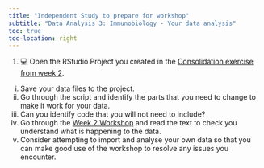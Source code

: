 ```yaml
---
title: "Independent Study to prepare for workshop"
subtitle: "Data Analysis 3: Immunobiology - Your data analysis"
toc: true
toc-location: right
---
```


1.  💻 Open the RStudio Project you created in the [Consolidation exercise from week 2](../week-2/study_after_workshop.html).
   i.   Save your data files to the project.
   ii.  Go through the script and identify the parts that you need to change to make it work for your data.
   iii.  Can you identify code that you will not need to include?
   iv.   Go through the [Week 2 Workshop](../week-2/workshop.html) and read the text to check you understand what is happening to the data.
   v.  Consider attempting to import and analyse your own data so that you can make good use of the workshop to resolve any issues you encounter.


